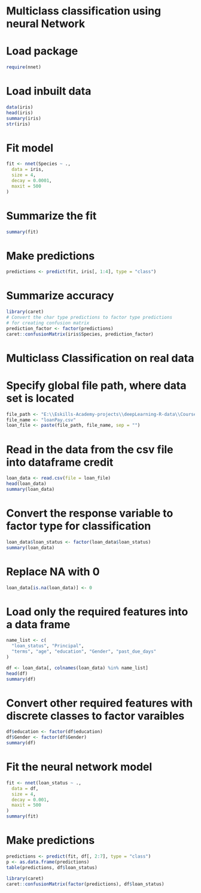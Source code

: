 # Multiclass classification using neural Network

# Load package 
```r
require(nnet)
```

# Load inbuilt data
```r
data(iris)
head(iris)
summary(iris)
str(iris)
```

# Fit model
```r
fit <- nnet(Species ~ .,
  data = iris,
  size = 4,
  decay = 0.0001,
  maxit = 500
)
```
# Summarize the fit
```r
summary(fit)
```
# Make predictions
```r
predictions <- predict(fit, iris[, 1:4], type = "class")
```

# Summarize accuracy
```r
library(caret)
# Convert the char type predictions to factor type predictions
# for creating confusion matrix
prediction_factor <- factor(predictions)
caret::confusionMatrix(iris$Species, prediction_factor)
```

# Multiclass Classification on real data

# Specify global file path, where data set is located
```r
file_path <- "E:\\Eskills-Academy-projects\\deepLearning-R-data\\Course-Data\\"
file_name <- "loanPay.csv"
loan_file <- paste(file_path, file_name, sep = "")
```

# Read in the data from the csv file into dataframe credit
```r
loan_data <- read.csv(file = loan_file)
head(loan_data)
summary(loan_data)
```
# Convert the response variable to factor type for classification
```r
loan_data$loan_status <- factor(loan_data$loan_status)
summary(loan_data)
```
# Replace NA with 0
```r
loan_data[is.na(loan_data)] <- 0
```
# Load only the required features into a data frame
```r
name_list <- c(
  "loan_status", "Principal",
  "terms", "age", "education", "Gender", "past_due_days"
)

df <- loan_data[, colnames(loan_data) %in% name_list]
head(df)
summary(df)
```
# Convert other required features with discrete classes to factor varaibles
```r
df$education <- factor(df$education)
df$Gender <- factor(df$Gender)
summary(df)
```

# Fit the neural network model
```r
fit <- nnet(loan_status ~ .,
  data = df,
  size = 4,
  decay = 0.001,
  maxit = 500
)
summary(fit)
```
# Make predictions
```r
predictions <- predict(fit, df[, 2:7], type = "class")
p <- as.data.frame(predictions)
table(predictions, df$loan_status)
```
```r
library(caret)
caret::confusionMatrix(factor(predictions), df$loan_status)
```